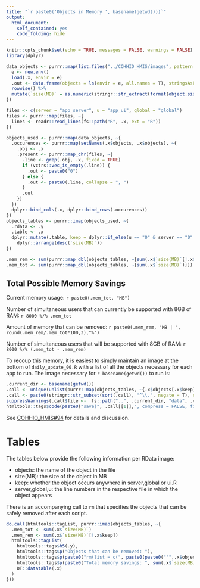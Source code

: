 ```yaml
---
title: "`r paste0('Objects in Memory ', basename(getwd()))`"
output: 
  html_document: 
    self_contained: yes
    code_folding: hide
---
```


```r
knitr::opts_chunk$set(echo = TRUE, messages = FALSE, warnings = FALSE)
library(dplyr)
```


```r

data_objects <- purrr::map(list.files("../COHHIO_HMIS/images", pattern = "R[dD]ata$", full.names = TRUE) %>% setNames(nm = .), ~{
  e <- new.env()
  load(.x, envir = e)
  .out <- data.frame(objects = ls(envir = e, all.names = T), stringsAsFactors = F) %>% 
  rowwise() %>% 
  mutate(`size(MB)` = as.numeric(stringr::str_extract(format(object.size(get0(objects, envir = e)), units = "MB"), "[\\d\\.]+")))
})
```


```r
files <- c(server = "app_server", u = "app_ui", global = "global")
files <- purrr::map(files, ~{
  lines <- readr::read_lines(fs::path("R", .x, ext = "R"))
})

objects_used <- purrr::map(data_objects, ~{
  .occurences <- purrr::map(setNames(.x$objects, .x$objects), ~{
    .obj <- .x
    .present <- purrr::map_chr(files, ~{
      .line <- grep(.obj, .x, fixed = TRUE)
      if (vctrs::vec_is_empty(.line)) {
        .out <- paste0("0")
      } else {
        .out <- paste0(.line, collapse = ", ")
      } 
      .out
    })
  })
  dplyr::bind_cols(.x, dplyr::bind_rows(.occurences))
})
objects_tables <- purrr::imap(objects_used, ~{
  .rdata <- .y
  .table <- .x
  dplyr::mutate(.table, keep = dplyr::if_else(u == "0" & server == "0" & global == "0", FALSE, TRUE), .before = "server") %>% 
    dplyr::arrange(desc(`size(MB)`))
})
```


```r
.mem_rem <- sum(purrr::map_dbl(objects_tables, ~{sum(.x$`size(MB)`[!.x$keep])}))
.mem_tot <- sum(purrr::map_dbl(objects_tables, ~{sum(.x$`size(MB)`)}))
```


## Total Possible Memory Savings
Current memory usage: `r paste0(.mem_tot, "MB")`

Number of simultaneous users that can currently be supported with 8GB of RAM: `r 8000 %/% .mem_tot`

Amount of memory that can be removed: `r paste0(.mem_rem, "MB | ", round(.mem_rem/.mem_tot*100,3),"%")`

Number of simultaneous users that will be supported with 8GB of RAM: `r 8000 %/% (.mem_tot - .mem_rem)`

To recoup this memory, it is easiest to simply maintain an image at the bottom of `daily_update_00.R` with a list of all the objects necessary for each app to run. 
The image necessary for `r basename(getwd())` to run is:

```r
.current_dir <- basename(getwd())
.call <- unique(unlist(purrr::map(objects_tables, ~{.x$objects[.x$keep]}), use.names = FALSE))
.call <- paste0(stringr::str_subset(sort(.call), "^\\.", negate = T), collapse = ", ")
suppressWarnings(.call$file <-  fs::path("..", .current_dir, "data", .current_dir, ext = "RData"))
htmltools::tags$code(paste0("save(", .call[[1]],", compress = FALSE, file = '", .call$file,"')"))
```

See [COHHIO_HMIS#94](https://github.com/COHHIO/COHHIO_HMIS/issues/94) for details and discussion.

# Tables
The tables below provide the following information per RData image:

 - objects: the name of the object in the file
 - size(MB): the size of the object in MB
 - keep: whether the object occurs anywhere in server,global or ui.R
 - server,global,u: the line numbers in the respective file in which the object appears

There is an accompanying call to `rm` that specifies the objects that can be safely removed after each script.

```r
do.call(htmltools::tagList, purrr::imap(objects_tables, ~{
  .mem_tot <- sum(.x$`size(MB)`)
  .mem_rem <- sum(.x$`size(MB)`[!.x$keep])
  htmltools::tagList(
    htmltools::tags$h5(.y),
    htmltools::tags$p("Objects that can be removed: "),
    htmltools::tags$p(paste0("rm(list = c(", paste0(paste0("'",.x$objects[!.x$keep],"'"), collapse = ","),"))")),
    htmltools::tags$p(paste0("Total memory savings: ", sum(.x$`size(MB)`[!.x$keep])), "MB | ", round(.mem_rem / .mem_tot * 100, 3),"%"),
    DT::datatable(.x)
  )
}))
```
